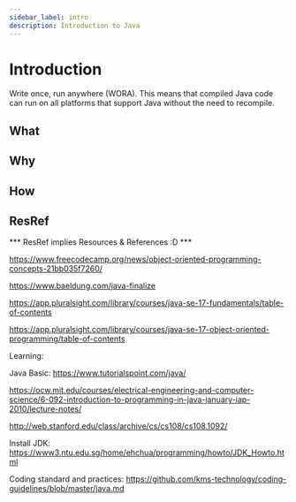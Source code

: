 ```yaml
---
sidebar_label: intro
description: Introduction to Java
---
```


# Introduction

Write once, run anywhere (WORA). This means that compiled Java code can run on all platforms that support Java without the need to recompile.

## What

## Why

## How

## ResRef

*** ResRef implies Resources & References :D ***

https://www.freecodecamp.org/news/object-oriented-programming-concepts-21bb035f7260/

https://www.baeldung.com/java-finalize

https://app.pluralsight.com/library/courses/java-se-17-fundamentals/table-of-contents

https://app.pluralsight.com/library/courses/java-se-17-object-oriented-programming/table-of-contents


Learning:

Java Basic: https://www.tutorialspoint.com/java/

https://ocw.mit.edu/courses/electrical-engineering-and-computer-science/6-092-introduction-to-programming-in-java-january-iap-2010/lecture-notes/

http://web.stanford.edu/class/archive/cs/cs108/cs108.1092/

Install JDK: https://www3.ntu.edu.sg/home/ehchua/programming/howto/JDK_Howto.html

Coding standard and practices: https://github.com/kms-technology/coding-guidelines/blob/master/java.md
